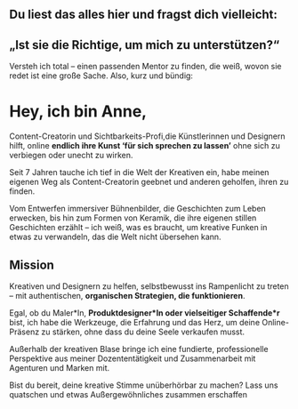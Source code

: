 ## Du liest das alles hier und fragst dich vielleicht:

## „Ist sie die Richtige, um mich zu unterstützen?“

Versteh ich total – einen passenden Mentor zu finden, die weiß, wovon sie redet ist eine große Sache. Also, kurz und bündig:

# Hey, ich bin Anne,

Content-Creatorin und Sichtbarkeits-Profi,die Künstlerinnen und Designern hilft, online **endlich ihre Kunst ‘für sich sprechen zu lassen’** ohne sich zu verbiegen oder unecht zu wirken.

Seit 7 Jahren tauche ich tief in die Welt der Kreativen ein, habe meinen eigenen Weg als Content-Creatorin geebnet und anderen geholfen, ihren zu finden.

Vom Entwerfen immersiver Bühnenbilder, die Geschichten zum Leben erwecken, bis hin zum Formen von Keramik, die ihre eigenen stillen Geschichten erzählt – ich weiß, was es braucht, um kreative Funken in etwas zu verwandeln, das die Welt nicht übersehen kann.

## Mission

Kreativen und Designern zu helfen, selbstbewusst ins Rampenlicht zu treten – mit authentischen, **organischen Strategien, die funktionieren**.

Egal, ob du Maler\*In, **Produktdesigner\*In oder vielseitiger Schaffende\*r** bist, ich habe die Werkzeuge, die Erfahrung und das Herz, um deine Online-Präsenz zu stärken, ohne dass du deine Seele verkaufen musst.

Außerhalb der kreativen Blase bringe ich eine fundierte, professionelle Perspektive aus meiner Dozententätigkeit und Zusammenarbeit mit Agenturen und Marken mit.

Bist du bereit, deine kreative Stimme unüberhörbar zu machen? Lass uns quatschen und etwas Außergewöhnliches zusammen erschaffen
